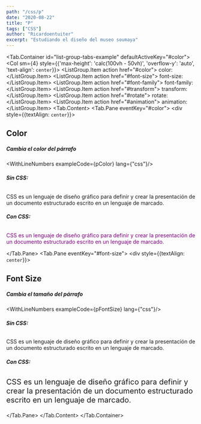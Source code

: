 ```yaml
---
path: "/css/p"
date: "2020-08-22"
title: "P"
tags: ["CSS"]
author: "Ricardoentuiter"
excerpt: "Estudiando el diseño del museo soumaya"
---
```



<Tab.Container id="list-group-tabs-example" defaultActiveKey="#color">
  <Row>
    <Col sm={4} style={{'max-height': 'calc(100vh - 50vh)', 'overflow-y': 'auto', 'text-align': `center`}}>
      <ListGroup>
        <ListGroup.Item action href="#color">
          color: 
        </ListGroup.Item>
        <ListGroup.Item action href="#font-size">
          font-size: 
        </ListGroup.Item>
                <ListGroup.Item action href="#font-family">
          font-family: 
        </ListGroup.Item>
        <ListGroup.Item action href="#transform">
          transform: 
        </ListGroup.Item>
                <ListGroup.Item action href="#rotate">
          rotate: 
        </ListGroup.Item>
        <ListGroup.Item action href="#animation">
          animation: 
        </ListGroup.Item>
      </ListGroup>
    </Col>
    <Col sm={8}>
      <Tab.Content>
        <Tab.Pane eventKey="#color">
            <div style={{textAlign: `center`}}>
                <h2>Color</h2>
                <h5>Cambia el color del párrafo</h5>
                <WithLineNumbers exampleCode={pColor} lang={"css"}/>
                <h6><b>Sin CSS:</b></h6>
                <p>CSS es un lenguaje de diseño gráfico para definir y crear la presentación de un documento estructurado escrito en un lenguaje de marcado.</p>
                <h6><b>Con CSS:</b></h6>
                <p style="color: purple">CSS es un lenguaje de diseño gráfico para definir y crear la presentación de un documento estructurado escrito en un lenguaje de marcado.</p>
            </div>
        </Tab.Pane>
        <Tab.Pane eventKey="#font-size">
            <div style={{textAlign: `center`}}>
                <h2>Font Size</h2>
                <h5>Cambia el tamaño del párrafo</h5>
                <WithLineNumbers exampleCode={pFontSize} lang={"css"}/>
                <h6><b>Sin CSS:</b></h6>
                <p>CSS es un lenguaje de diseño gráfico para definir y crear la presentación de un documento estructurado escrito en un lenguaje de marcado.</p>
                <h6><b>Con CSS:</b></h6>
                <p style="font-size: 20px">CSS es un lenguaje de diseño gráfico para definir y crear la presentación de un documento estructurado escrito en un lenguaje de marcado.</p>
            </div>
        </Tab.Pane>
      </Tab.Content>
    </Col>
  </Row>
</Tab.Container>